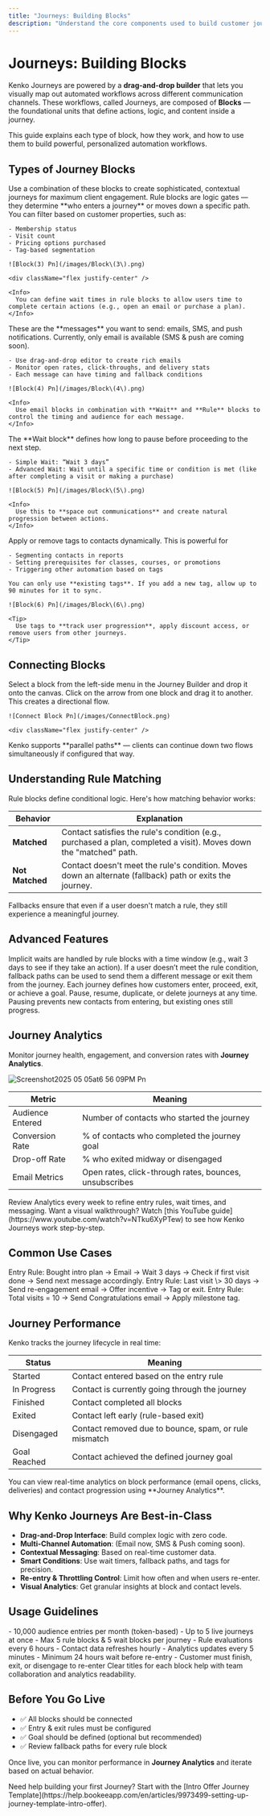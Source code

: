 ```yaml
---
title: "Journeys: Building Blocks"
description: "Understand the core components used to build customer journeys in Kenko, and how to best use each."
---
```


# Journeys: Building Blocks

Kenko Journeys are powered by a **drag-and-drop builder** that lets you visually map out automated workflows across different communication channels. These workflows, called Journeys, are composed of **Blocks** — the foundational units that define actions, logic, and content inside a journey.

This guide explains each type of block, how they work, and how to use them to build powerful, personalized automation workflows.

## Types of Journey Blocks

<Info>
  Use a combination of these blocks to create sophisticated, contextual journeys for maximum client engagement.
</Info>

<AccordionGroup>
  <Accordion title="1. Rule Block" icon="filter">
    Rule blocks are logic gates — they determine **who enters a journey** or moves down a specific path. You can filter based on customer properties, such as:

    - Membership status
    - Visit count
    - Pricing options purchased
    - Tag-based segmentation

    ![Block(3) Pn](/images/Block\(3\).png)

    <div className="flex justify-center" />

    <Info>
      You can define wait times in rule blocks to allow users time to complete certain actions (e.g., open an email or purchase a plan).
    </Info>
  </Accordion>
  <Accordion title="2. Communication Blocks" icon="envelope-open">
    These are the **messages** you want to send: emails, SMS, and push notifications. Currently, only email is available (SMS & push are coming soon).

    - Use drag-and-drop editor to create rich emails
    - Monitor open rates, click-throughs, and delivery stats
    - Each message can have timing and fallback conditions

    ![Block(4) Pn](/images/Block\(4\).png)

    <Info>
      Use email blocks in combination with **Wait** and **Rule** blocks to control the timing and audience for each message.
    </Info>
  </Accordion>
  <Accordion title="3. Wait Block" icon="clock">
    The **Wait block** defines how long to pause before proceeding to the next step.

    - Simple Wait: “Wait 3 days”
    - Advanced Wait: Wait until a specific time or condition is met (like after completing a visit or making a purchase)

    ![Block(5) Pn](/images/Block\(5\).png)

    <Info>
      Use this to **space out communications** and create natural progression between actions.
    </Info>
  </Accordion>
  <Accordion title="4. Tag Block" icon="tag">
    Apply or remove tags to contacts dynamically. This is powerful for

    - Segmenting contacts in reports
    - Setting prerequisites for classes, courses, or promotions
    - Triggering other automation based on tags

    You can only use **existing tags**. If you add a new tag, allow up to 90 minutes for it to sync.

    ![Block(6) Pn](/images/Block\(6\).png)

    <Tip>
      Use tags to **track user progression**, apply discount access, or remove users from other journeys.
    </Tip>
  </Accordion>
</AccordionGroup>

## Connecting Blocks

<Steps>
  <Step title="Drag & Drop">
    Select a block from the left-side menu in the Journey Builder and drop it onto the canvas.
  </Step>
  <Step title="Connect Blocks">
    Click on the arrow from one block and drag it to another. This creates a directional flow.

    ![Connect Block Pn](/images/ConnectBlock.png)

    <div className="flex justify-center" />
  </Step>
</Steps>

<Info>
  Kenko supports **parallel paths** — clients can continue down two flows simultaneously if configured that way.
</Info>

## Understanding Rule Matching

Rule blocks define conditional logic. Here's how matching behavior works:

| Behavior        | Explanation                                                                                                        |
| --------------- | ------------------------------------------------------------------------------------------------------------------ |
| **Matched**     | Contact satisfies the rule's condition (e.g., purchased a plan, completed a visit). Moves down the "matched" path. |
| **Not Matched** | Contact doesn't meet the rule's condition. Moves down an alternate (fallback) path or exits the journey.           |

<Info>
  Fallbacks ensure that even if a user doesn't match a rule, they still experience a meaningful journey.
</Info>

## Advanced Features

<CardGroup cols="2">
  <Card title="Implicit vs Explicit Waiting" icon="hourglass">
    Implicit waits are handled by rule blocks with a time window (e.g., wait 3 days to see if they take an action).
  </Card>
  <Card title="Fallback Paths" icon="shuffle">
    If a user doesn’t meet the rule condition, fallback paths can be used to send them a different message or exit them from the journey.
  </Card>
  <Card title="Progression Control" icon="route">
    Each journey defines how customers enter, proceed, exit, or achieve a goal.
  </Card>
  <Card title="Special Actions" icon="settings">
    Pause, resume, duplicate, or delete journeys at any time. Pausing prevents new contacts from entering, but existing ones still progress.
  </Card>
</CardGroup>

## Journey Analytics

Monitor journey health, engagement, and conversion rates with **Journey Analytics**.

![Screenshot2025 05 05at6 56 09PM Pn](/images/Screenshot2025-05-05at6.56.09PM.png)

| Metric           | Meaning                                                |
| ---------------- | ------------------------------------------------------ |
| Audience Entered | Number of contacts who started the journey             |
| Conversion Rate  | % of contacts who completed the journey goal           |
| Drop-off Rate    | % who exited midway or disengaged                      |
| Email Metrics    | Open rates, click-through rates, bounces, unsubscribes |

<Info>
  Review Analytics every week to refine entry rules, wait times, and messaging.
</Info>

<Info>
  Want a visual walkthrough? Watch [this YouTube guide](https://www.youtube.com/watch?v=NTku6XyPTew) to see how Kenko Journeys work step-by-step.
</Info>

## Common Use Cases

<CardGroup cols="1">
  <Card title="Intro Offer Follow-up" icon="rocket">
    Entry Rule: Bought intro plan → Email → Wait 3 days → Check if first visit done → Send next message accordingly.
  </Card>
  <Card title="Winback Campaign" icon="ghost">
    Entry Rule: Last visit \> 30 days → Send re-engagement email → Offer incentive → Tag or exit.
  </Card>
  <Card title="Milestone Automation" icon="trophy">
    Entry Rule: Total visits = 10 → Send Congratulations email → Apply milestone tag.
  </Card>
</CardGroup>

## Journey Performance

Kenko tracks the journey lifecycle in real time:

| Status       | Meaning                                               |
| ------------ | ----------------------------------------------------- |
| Started      | Contact entered based on the entry rule               |
| In Progress  | Contact is currently going through the journey        |
| Finished     | Contact completed all blocks                          |
| Exited       | Contact left early (rule-based exit)                  |
| Disengaged   | Contact removed due to bounce, spam, or rule mismatch |
| Goal Reached | Contact achieved the defined journey goal             |

<Info>
  You can view real-time analytics on block performance (email opens, clicks, deliveries) and contact progression using **Journey Analytics**.
</Info>

## Why Kenko Journeys Are Best-in-Class

- **Drag-and-Drop Interface**: Build complex logic with zero code.
- **Multi-Channel Automation**: (Email now, SMS & Push coming soon).
- **Contextual Messaging**: Based on real-time customer data.
- **Smart Conditions**: Use wait timers, fallback paths, and tags for precision.
- **Re-entry & Throttling Control**: Limit how often and when users re-enter.
- **Visual Analytics**: Get granular insights at block and contact levels.

## Usage Guidelines

<AccordionGroup>
  <Accordion title="Limits & Tokens" icon="coins">
    - 10,000 audience entries per month (token-based)
    - Up to 5 live journeys at once
    - Max 5 rule blocks & 5 wait blocks per journey
  </Accordion>
  <Accordion title="Data Refresh & Frequency" icon="rotate">
    - Rule evaluations every 6 hours
    - Contact data refreshes hourly
    - Analytics updates every 5 minutes
  </Accordion>
  <Accordion title="Re-entry & Exit Rules" icon="arrow-right">
    - Minimum 24 hours wait before re-entry
    - Customer must finish, exit, or disengage to re-enter
  </Accordion>
</AccordionGroup>

<Note>
  Clear titles for each block help with team collaboration and analytics readability.
</Note>

## Before You Go Live

- ✅ All blocks should be connected
- ✅ Entry & exit rules must be configured
- ✅ Goal should be defined (optional but recommended)
- ✅ Review fallback paths for every rule block

Once live, you can monitor performance in **Journey Analytics** and iterate based on actual behavior.

<Info>
  Need help building your first Journey? Start with the [Intro Offer Journey Template](https://help.bookeeapp.com/en/articles/9973499-setting-up-journey-template-intro-offer).
</Info>